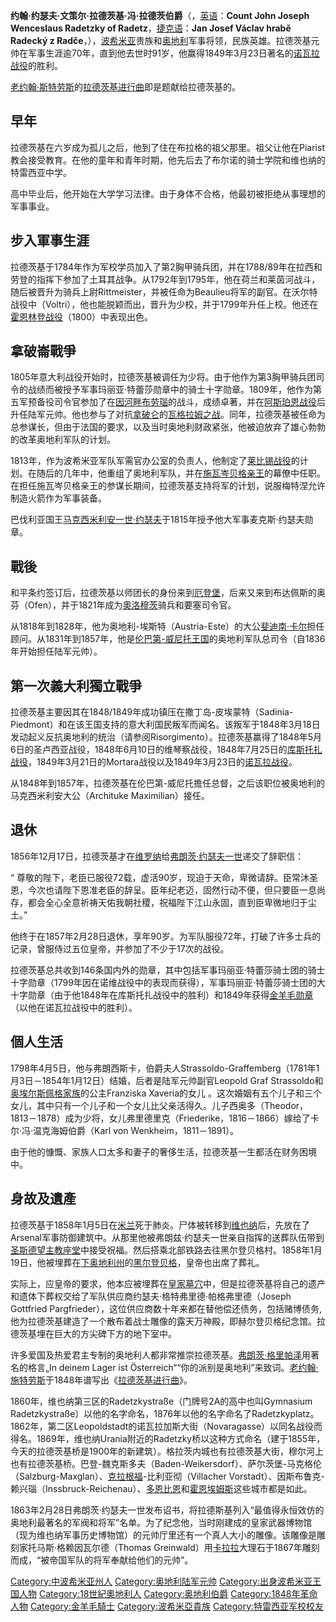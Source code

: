 {{noteTA
|G1=奥地利地名
|1=zh-hans:拉德茨;zh-hk:拉德茨;zh-tw:拉德茲;
|2=zh-hans:弗朗茨;zh-tw:法蘭茲;
}}

{{Unreferenced|time=2021-05-14T11:44:06+00:00}}

{{Infobox military person
| name          = 约瑟夫·格拉夫·冯·拉德茨基<br>Joseph Radetzky von Radetz
| image         = Radetzky-von-radetz.jpg
| caption       = {{le|格奧爾格·德克|Georg Decker}}所繪
| birth_date    = {{Birth date|1766|11|02|df=y}}
| birth_place   = {{flag|Holy Roman Empire}}[[波西米亞王國|波西米亞王國]][[塞德爾恰尼|塞德爾恰尼]]
| death_date    = {{Death date and age|1858|01|05|1766|11|02|df=y}}
| death_place   = {{flag|Austrian Empire}}[[倫巴第-威尼托王國|倫巴第-威尼托王國]][[米蘭|米蘭]]
| allegiance    = {{flag|Habsburg Monarchy}}
| serviceyears  = 1785年－1858年
| rank          = [[元帥_(德國)|陸軍元帥]]
| battles       = {{le|奧土戰爭 (1788年-1791年)|Austro-Turkish War (1788–1791)|奧土戰爭}}<br>[[法國大革命戰爭|法國大革命戰爭]]<br>[[拿破崙戰爭|拿破崙戰爭]]<br>[[第一次義大利獨立戰爭|第一次義大利獨立戰爭]]
}}

'''约翰·约瑟夫·文策尔·拉德茨基·冯·拉德茨伯爵'''（{{lang|de|'''Johann Josef Wenzel Graf Radetzky von Radetz'''}}，[[英语|英语]]：'''Count John Joseph Wenceslaus Radetzky of Radetz'''，[[捷克语|捷克语]]：'''Jan Josef Václav hrabě Radecký z Radče'''，{{bd|1766年|11月2日|1858年|1月5日|catIdx=R拉}}），[[波希米亚|波希米亚]]贵族和[[奥地利|奥地利]]军事将领，民族英雄。拉德茨基元帅在军事生涯逾70年，直到他去世时91岁，他赢得1849年3月23日著名的[[諾瓦拉戰役_(1849年)|诺瓦拉战役]]的胜利。

[[老约翰·斯特劳斯|老约翰·斯特劳斯]]的[[拉德茨基进行曲|拉德茨基进行曲]]即是题献给拉德茨基的。

== 早年 ==
拉德茨基在六岁成为孤儿之后，他到了住在布拉格的祖父那里。祖父让他在Piarist教会接受教育。在他的童年和青年时期，他先后去了布尔诺的骑士学院和维也纳的特雷西亚中学。

高中毕业后，他开始在大学学习法律。由于身体不合格，他最初被拒绝从事理想的军事事业。

== 步入軍事生涯 ==
拉德茨基于1784年作为军校学员加入了第2胸甲骑兵团，并在1788/89年在拉西和劳登的指挥下参加了土耳其战争。从1792年到1795年，他在荷兰和莱茵河战斗，随后被晋升为骑兵上尉Rittmeister，并被任命为Beaulieu将军的副官。在沃尔特战役中（Voltri），他也能脱颖而出，晋升为少校，并于1799年升任上校。他还在[[霍恩林登战役|霍恩林登战役]]（1800）中表现出色。

== 拿破崙戰爭 ==
1805年意大利战役开始时，拉德茨基被调任为少将。由于他作为第3胸甲骑兵团司令的战绩而被授予军事玛丽亚·特蕾莎勋章中的骑士十字勋章。1809年，他作为第五军预备役司令官参加了在[[因河畔布劳瑙|因河畔布劳瑙]]的战斗，成绩卓著，并在[[阿斯珀恩-埃斯灵战役|阿斯珀恩战役]]后升任陆军元帅。他也参与了对抗[[拿破仑|拿破仑]]的[[瓦格拉姆之战|瓦格拉姆之战]]。同年，拉德茨基被任命为总参谋长，但由于法国的要求，以及当时奥地利财政紧张，他被迫放弃了雄心勃勃的改革奥地利军队的计划。

1813年，作为波希米亚军队军需官办公室的负责人，他制定了[[莱比锡战役|莱比锡战役]]的计划。在随后的几年中，他重组了奥地利军队，并在[[卡尔一世·菲利普_(施瓦岑贝格)|施瓦岑贝格亲王]]的幕僚中任职。在担任施瓦岑贝格亲王的参谋长期间，拉德茨基支持{{le|文森·冯·奥古斯丁|Vincenz von Augustin}}将军的计划，说服梅特涅允许制造火箭作为军事装备。

巴伐利亚国王[[马克西米利安一世_(巴伐利亚国王)|马克西米利安一世·约瑟夫]]于1815年授予他大军事麦克斯·约瑟夫勋章。

== 戰後 ==
和平条约签订后，拉德茨基以师团长的身份来到[[肖普朗|厄登堡]]，后来又来到布达佩斯的奥芬（Ofen），并于1821年成为[[奧洛穆茨|奧洛穆茨]]骑兵和要塞司令官。

从1818年到1828年，他为奥地利-埃斯特（Austria-Este）的大公[[奥地利的斐迪南·卡尔|斐迪南·卡尔]]担任顾问。从1831年到1857年，他是[[伦巴第-威尼托王国|伦巴第-威尼托王国]]的奥地利军队总司令（自1836年开始担任陆军元帅）。

== 第一次義大利獨立戰爭 ==
拉德茨基主要因其在1848/1849年成功镇压在撒丁岛-皮埃蒙特（Sadinia-Piedmont）和在该王国支持的意大利国民叛军而闻名。该叛军于1848年3月18日发动起义反抗奥地利的统治（请参阅Risorgimento）。拉德茨基赢得了1848年5月6日的圣卢西亚战役，1848年6月10日的维琴察战役，1848年7月25日的[[库斯托扎战役_(1848年)|库斯托扎战役]]，1849年3月21日的Mortara战役以及1849年3月23日的[[諾瓦拉戰役_(1849年)|诺瓦拉战役]]。

从1848年到1857年，拉德茨基在伦巴第-威尼托擔任总督，之后该职位被奥地利的马克西米利安大公（Archituke Maximilian）接任。

== 退休 ==
1856年12月17日，拉德茨基才在[[维罗纳|维罗纳]]给[[弗朗茨·约瑟夫一世|弗朗茨·约瑟夫一世]]递交了辞职信：

“ 尊敬的陛下，老臣已服役72载，虚活90岁，现迫于天命，卑微请辞。臣常沐圣恩，今次也请陛下恩准老臣的辞呈。臣年纪老迈，固然行动不便，但只要臣一息尚存，都会全心全意祈祷天佑我朝社稷，祝福陛下江山永固，直到臣卑微地归于尘土。”

他终于在1857年2月28日退休，享年90岁。为军队服役72年，打破了许多士兵的记录，曾服侍过五位皇帝，并参加了不少于17次的战役。

拉德茨基总共收到146条国内外的勋章，其中包括军事玛丽亚·特蕾莎骑士团的骑士十字勋章（1799年因在诺维战役中的表现而获得），军事玛丽亚·特蕾莎骑士团的大十字勋章（由于他1848年在库斯托扎战役中的胜利）和1849年获得[[金羊毛骑士团|金羊毛勋章]]（以他在诺瓦拉战役中的胜利）。

== 個人生活 ==
1798年4月5日，他与弗朗西斯卡，伯爵夫人Strassoldo-Graffemberg（1781年1月3日－1854年1月12日）结婚，后者是陆军元帅副官Leopold Graf Strassoldo和[[奥埃尔斯佩格亲王|奥埃尔斯佩格家族]]的公主Franziska Xaveria的女儿 。这次婚姻有五个儿子和三个女儿，其中只有一个儿子和一个女儿比父亲活得久。儿子西奥多（Theodor，1813－1878）成为少将，女儿弗里德里克（Friederike，1816－1866）嫁给了卡尔·冯·温克海姆伯爵（Karl von Wenkheim，1811－1891）。

由于他的慷慨、家族人口太多和妻子的奢侈生活，拉德茨基一生都活在财务困境中。

== 身故及遺產 ==
拉德茨基于1858年1月5日在[[米兰|米兰]]死于肺炎。尸体被转移到[[维也纳|维也纳]]后，先放在了Arsenal军事防御建筑中。从那里他被弗朗兹·约瑟夫一世亲自指挥的送葬队伍带到[[圣斯德望主教座堂_(维也纳)|圣斯德望主教座堂]]中接受祝福。然后搭乘北部铁路去往黑尔登贝格村。1858年1月19日，他被埋葬在[[下奥地利州|下奥地利州]]的[[黑尔登贝格|黑尔登贝格]]，皇帝也出席了葬礼。

实际上，应皇帝的要求，他本应被埋葬在[[皇家墓穴_(维也纳)|皇家墓穴]]中，但是拉德茨基将自己的遗产和遗体下葬权交给了军队供应商约瑟夫·格特弗里德·帕格弗里德（Joseph Gottfried Pargfrieder），这位供应商数十年来都在替他偿还债务，包括赌博债务,他为拉德茨基建造了一个散布着战士雕像的露天万神殿，即赫尔登贝格纪念馆。拉德茨基埋在巨大的方尖碑下方的地下室中。

许多爱国及热爱君主专制的奥地利人都非常推崇拉德茨基。[[弗朗茨·格里帕泽|弗朗茨·格里帕泽]]用著名的格言„In deinem Lager ist Österreich““你的派别是奥地利”来致词。[[老约翰·施特劳斯|老约翰·施特劳斯]]于1848年谱写出《[[拉德茨基进行曲|拉德茨基进行曲]]》。

1860年，维也纳第三区的Radetzkystraße（门牌号2A的高中也叫Gymnasium Radetzkystraße）以他的名字命名，1876年以他的名字命名了Radetzkyplatz。1862年，第二区Leopoldstadt的诺瓦拉加斯大街（Novaragasse）以同名战役而得名。1869年，维也纳Urania附近的Radetzky桥以这种方式命名（建于1855年，今天的拉德茨基桥是1900年的新建筑）。格拉茨内城也有拉德茨基大街，穆尔河上也有拉德茨基桥。巴登-魏克斯多夫（Baden-Weikersdorf）、萨尔茨堡-马克格伦（Salzburg-Maxglan）、[[克拉根福|克拉根福]]-比利亚彻（Villacher Vorstadt）、因斯布鲁克-赖兴瑙（Inssbruck-Reichenau）、[[多恩比恩|多恩比恩]]和[[霍恩埃姆斯|霍恩埃姆斯]]这些城市都是如此。

1863年2月28日弗朗茨·约瑟夫一世发布诏书，将拉德斯基列入“最值得永恒效仿的奥地利最著名的军阀和将军”名单。为了纪念他，当时刚建成的皇家武器博物馆（现为维也纳军事历史博物馆）的元帅厅里还有一个真人大小的雕像。该雕像是雕刻家托马斯·格赖因瓦尔德（Thomas Greinwald）用[[卡拉拉|卡拉拉]]大理石于1867年雕刻而成，“被帝国军队的将军奉献给他们的元帅”。

{{奧地利帝國陸軍元帥}}
{{俄羅斯沙皇國及俄羅斯帝國陸軍元帥}}
{{Authority control}}

[[Category:中波希米亚州人|Category:中波希米亚州人]]
[[Category:奥地利陆军元帅|Category:奥地利陆军元帅]]
[[Category:出身波希米亚王国人物|Category:出身波希米亚王国人物]]
[[Category:18世紀奧地利人|Category:18世紀奧地利人]]
[[Category:奥地利伯爵|Category:奥地利伯爵]]
[[Category:1848年革命人物|Category:1848年革命人物]]
[[Category:金羊毛騎士|Category:金羊毛騎士]]
[[Category:波希米亞貴族|Category:波希米亞貴族]]
[[Category:特雷西亚军校校友|Category:特雷西亚军校校友]]
